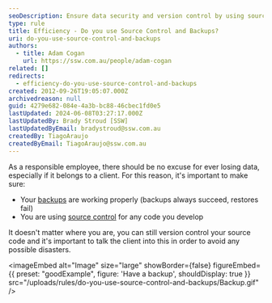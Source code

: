 ```yaml
---
seoDescription: Ensure data security and version control by using source control systems and regular backups to prevent data loss.
type: rule
title: Efficiency - Do you use Source Control and Backups?
uri: do-you-use-source-control-and-backups
authors:
  - title: Adam Cogan
    url: https://ssw.com.au/people/adam-cogan
related: []
redirects:
  - efficiency-do-you-use-source-control-and-backups
created: 2012-09-26T19:05:07.000Z
archivedreason: null
guid: 4279e682-084e-4a3b-bc88-46cbec1fd0e5
lastUpdated: 2024-06-08T03:27:17.000Z
lastUpdatedBy: Brady Stroud [SSW]
lastUpdatedByEmail: bradystroud@ssw.com.au
createdBy: TiagoAraujo
createdByEmail: TiagoAraujo@ssw.com.au
---
```


As a responsible employee, there should be no excuse for ever losing data, especially if it belongs to a client. For this reason, it's important to make sure:
- Your [backups](/rules-to-better-backups) are working properly (backups always succeed, restores fail)
- You are using [source control](/rules-to-better-version-control-with-tfs-aka-source-control) for any code you develop

It doesn't matter where you are, you can still version control your source code and it's important to talk the client into this in order to avoid any possible disasters.

<imageEmbed
  alt="Image"
  size="large"
  showBorder={false}
  figureEmbed={{
    preset: "goodExample",
    figure: 'Have a backup',
    shouldDisplay: true
  }}
  src="/uploads/rules/do-you-use-source-control-and-backups/Backup.gif"
/>
